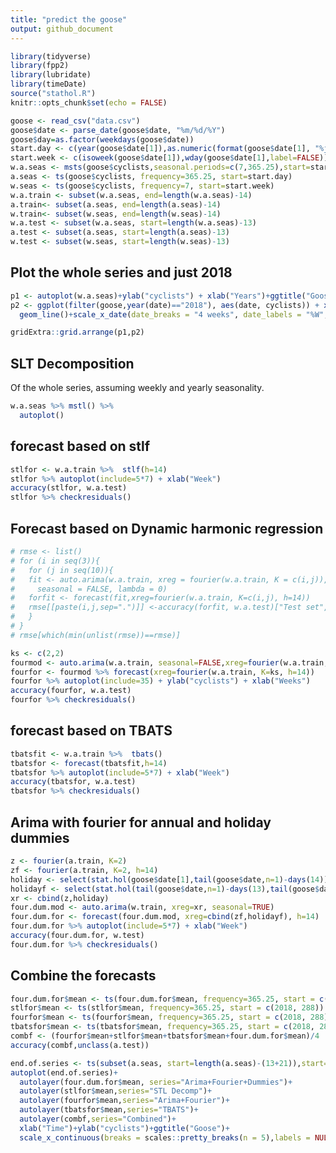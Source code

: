 ```yaml
---
title: "predict the goose"
output: github_document
---
```


```r
library(tidyverse)
library(fpp2)
library(lubridate)
library(timeDate)
source("stathol.R")
knitr::opts_chunk$set(echo = FALSE)
```

```r
goose <- read_csv("data.csv")
goose$date <- parse_date(goose$date, "%m/%d/%Y")
goose$day=as.factor(weekdays(goose$date))
start.day <- c(year(goose$date[1]),as.numeric(format(goose$date[1], "%j")))
start.week <- c(isoweek(goose$date[1]),wday(goose$date[1],label=FALSE))
w.a.seas <- msts(goose$cyclists,seasonal.periods=c(7,365.25),start=start.day)
a.seas <- ts(goose$cyclists, frequency=365.25, start=start.day)
w.seas <- ts(goose$cyclists, frequency=7, start=start.week)
w.a.train <- subset(w.a.seas, end=length(w.a.seas)-14)
a.train<- subset(a.seas, end=length(a.seas)-14)
w.train<- subset(w.seas, end=length(w.seas)-14)
w.a.test <- subset(w.a.seas, start=length(w.a.seas)-13)
a.test <- subset(a.seas, start=length(a.seas)-13)
w.test <- subset(w.seas, start=length(w.seas)-13)
```

## Plot the whole series and just 2018


```r
p1 <- autoplot(w.a.seas)+ylab("cyclists") + xlab("Years")+ggtitle("Goose: All Data")
p2 <- ggplot(filter(goose,year(date)=="2018"), aes(date, cyclists)) + xlab("Weeks")+ggtitle("Goose: 2018")+
  geom_line()+scale_x_date(date_breaks = "4 weeks", date_labels = "%W",date_minor_breaks = "1 week")

gridExtra::grid.arrange(p1,p2)
```

## SLT Decomposition

Of the whole series, assuming weekly and yearly seasonality.


```r
w.a.seas %>% mstl() %>% 
  autoplot() 
```

## forecast based on stlf

```r
stlfor <- w.a.train %>%  stlf(h=14) 
stlfor %>% autoplot(include=5*7) + xlab("Week")
accuracy(stlfor, w.a.test)
stlfor %>% checkresiduals()
```

## Forecast based on Dynamic harmonic regression

```r
# rmse <- list()
# for (i in seq(3)){
#   for (j in seq(10)){
#   fit <- auto.arima(w.a.train, xreg = fourier(w.a.train, K = c(i,j)),
#     seasonal = FALSE, lambda = 0)
#   forfit <- forecast(fit,xreg=fourier(w.a.train, K=c(i,j), h=14))
#   rmse[[paste(i,j,sep=".")]] <-accuracy(forfit, w.a.test)["Test set","RMSE"]
#   } 
# }
# rmse[which(min(unlist(rmse))==rmse)]
```

```r
ks <- c(2,2)
fourmod <- auto.arima(w.a.train, seasonal=FALSE,xreg=fourier(w.a.train, K=ks),lambda = 0)
fourfor <- fourmod %>% forecast(xreg=fourier(w.a.train, K=ks, h=14))
fourfor %>% autoplot(include=35) + ylab("cyclists") + xlab("Weeks")
accuracy(fourfor, w.a.test)
fourfor %>% checkresiduals()
```

## forecast based on TBATS

```r
tbatsfit <- w.a.train %>%  tbats() 
tbatsfor <- forecast(tbatsfit,h=14)
tbatsfor %>% autoplot(include=5*7) + xlab("Week")
accuracy(tbatsfor, w.a.test)
tbatsfor %>% checkresiduals()
```

## Arima with fourier for annual and holiday dummies
```r
z <- fourier(a.train, K=2)
zf <- fourier(a.train, K=2, h=14)
holiday <- select(stat.hol(goose$date[1],tail(goose$date,n=1)-days(14)),-date)
holidayf <- select(stat.hol(tail(goose$date,n=1)-days(13),tail(goose$date,n=1)),-date)
xr <- cbind(z,holiday)
four.dum.mod <- auto.arima(w.train, xreg=xr, seasonal=TRUE)
four.dum.for <- forecast(four.dum.mod, xreg=cbind(zf,holidayf), h=14)
four.dum.for %>% autoplot(include=5*7) + xlab("Week")
accuracy(four.dum.for, w.test)
four.dum.for %>% checkresiduals()
```

## Combine the forecasts

```r
four.dum.for$mean <- ts(four.dum.for$mean, frequency=365.25, start = c(2018, 288))
stlfor$mean <- ts(stlfor$mean, frequency=365.25, start = c(2018, 288))
fourfor$mean <- ts(fourfor$mean, frequency=365.25, start = c(2018, 288))
tbatsfor$mean <- ts(tbatsfor$mean, frequency=365.25, start = c(2018, 288))
combf <- (fourfor$mean+stlfor$mean+tbatsfor$mean+four.dum.for$mean)/4
accuracy(combf,unclass(a.test))
```

```r
end.of.series <- ts(subset(a.seas, start=length(a.seas)-(13+21)),start=c(2018, 288-21),frequency=365.25)
autoplot(end.of.series)+
  autolayer(four.dum.for$mean, series="Arima+Fourier+Dummies")+
  autolayer(stlfor$mean,series="STL Decomp")+
  autolayer(fourfor$mean,series="Arima+Fourier")+
  autolayer(tbatsfor$mean,series="TBATS")+
  autolayer(combf,series="Combined")+
  xlab("Time")+ylab("cyclists")+ggtitle("Goose")+
  scale_x_continuous(breaks = scales::pretty_breaks(n = 5),labels = NULL, minor_breaks = NULL) 

```
